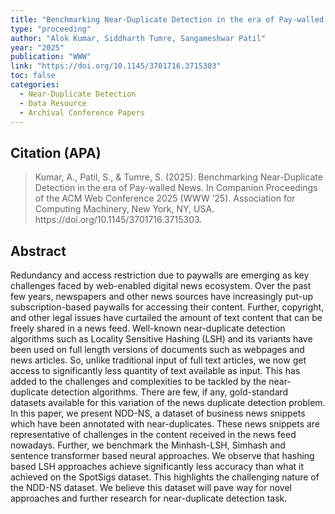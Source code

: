 ```yaml
---
title: "Benchmarking Near-Duplicate Detection in the era of Pay-walled News"
type: "proceeding"
author: "Alok Kumar, Siddharth Tumre, Sangameshwar Patil"
year: "2025"
publication: "WWW"
link: "https://doi.org/10.1145/3701716.3715303"
toc: false
categories:
  - Near-Duplicate Detection
  - Data Resource
  - Archival Conference Papers
---
```


## Citation (APA)

> Kumar, A., Patil, S., & Tumre, S. (2025). Benchmarking Near-Duplicate Detection in the era of Pay-walled News. In Companion Proceedings of the ACM Web Conference 2025 (WWW '25). Association for Computing Machinery, New York, NY, USA. https://doi.org/10.1145/3701716.3715303.


## Abstract

Redundancy and access restriction due to paywalls are emerging as key challenges faced by web-enabled digital news ecosystem. Over the past few years, newspapers and other news sources have increasingly put-up subscription-based paywalls for accessing their content. Further, copyright, and other legal issues have curtailed the amount of text content that can be freely shared in a news feed. Well-known near-duplicate detection algorithms such as Locality Sensitive Hashing (LSH) and its variants have been used on full length versions of documents such as webpages and news articles. So, unlike traditional input of full text articles, we now get access to significantly less quantity of text available as input. This has added to the challenges and complexities to be tackled by the near-duplicate detection algorithms. There are few, if any, gold-standard datasets available for this variation of the news duplicate detection problem. In this paper, we present NDD-NS, a dataset of business news snippets which have been annotated with near-duplicates. These news snippets are representative of challenges in the content received in the news feed nowadays. Further, we benchmark the Minhash-LSH, Simhash and sentence transformer based neural approaches. We observe that hashing based LSH approaches achieve significantly less accuracy than what it achieved on the SpotSigs dataset. This highlights the challenging nature of the NDD-NS dataset. We believe this dataset will pave way for novel approaches and further research for near-duplicate detection task.